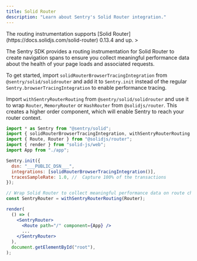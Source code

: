 ```yaml
---
title: Solid Router
description: "Learn about Sentry's Solid Router integration."
---
```


<Alert>
  The routing instrumentation supports [Solid Router](https://docs.solidjs.com/solid-router) 0.13.4 and up.
</Alert>>

The Sentry SDK provides a routing instrumentation for Solid Router to create navigation spans to ensure
you collect meaningful performance data about the health of your page loads and associated requests.

To get started, import `solidRouterBrowserTracingIntegration` from `@sentry/solid/solidrouter` and add it to `Sentry.init`
instead of the regular `Sentry.browserTracingIntegration` to enable performance tracing.

Import `withSentryRouterRouting` from `@sentry/solid/solidrouter` and use it to wrap `Router`, `MemoryRouter` or `HashRouter` from `@solidjs/router`.
This creates a higher order component, which will enable Sentry to reach your router context.


```jsx
import * as Sentry from "@sentry/solid";
import { solidRouterBrowserTracingIntegration, withSentryRouterRouting } from '@sentry/solid/solidrouter';
import { Route, Router } from "@solidjs/router";
import { render } from "solid-js/web";
import App from "./app";

Sentry.init({
  dsn: "___PUBLIC_DSN___",
  integrations: [solidRouterBrowserTracingIntegration()],
  tracesSampleRate: 1.0, //  Capture 100% of the transactions
});

// Wrap Solid Router to collect meaningful performance data on route changes
const SentryRouter = withSentryRouterRouting(Router);

render(
  () => (
    <SentryRouter>
      <Route path="/" component={App} />
      ...
    </SentryRouter>
  ),
  document.getElementById("root"),
);
```
